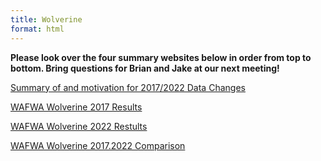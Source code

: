 ```yaml
---
title: Wolverine
format: html
---
```


**Please look over the four summary websites below in order from top to bottom. Bring questions for Brian and Jake at our next meeting!**

[Summary of and motivation for 2017/2022 Data Changes](Motivation.for.Changes.html)

[WAFWA Wolverine 2017 Results](Wolverine2017.html)

[WAFWA Wolverine 2022 Restults](Wolverine2022.html)

[WAFWA Wolverine 2017.2022 Comparison](Wolverine2017.2022.Comparison.html)
